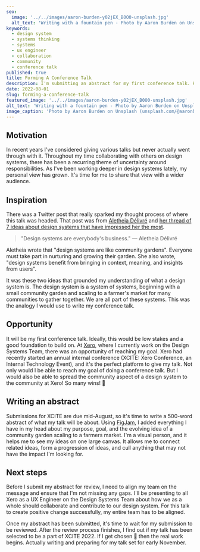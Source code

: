```yaml
---
seo:
  image: '../../images/aaron-burden-y02jEX_B0O0-unsplash.jpg'
  alt_text: 'Writing with a fountain pen - Photo by Aaron Burden on Unsplash (unsplash.com/@aaronburden)'
keywords:
  - design system
  - systems thinking
  - systems
  - ux engineer
  - collaboration
  - community
  - conference talk
published: true
title: Forming A Conference Talk
description: I'm submitting an abstract for my first conference talk. Here's how it's going.
date: 2022-08-01
slug: forming-a-conference-talk
featured_image: '../../images/aaron-burden-y02jEX_B0O0-unsplash.jpg'
alt_text: 'Writing with a fountain pen - Photo by Aaron Burden on Unsplash (unsplash.com/@aaronburden)'
image_caption: 'Photo by Aaron Burden on Unsplash (unsplash.com/@aaronburden)'
---
```


<section>

## Motivation

In recent years I've considered giving various talks but never actually went through with it. Throughout my time collaborating with others on design systems, there has been a recurring theme of uncertainty around responsibilities. As I've been working deeper in design systems lately, my personal view has grown. It's time for me to share that view with a wider audience.

</section>

<section>

## Inspiration

There was a Twitter post that really sparked my thought process of where this talk was headed. That post was from [Aletheia Délivré](https://twitter.com/delivreal) and [her thread of 7 ideas about design systems that have impressed her the most](https://twitter.com/delivreal/status/1546898511186247680?s=20&t=gcC49KIgFkcHtQkHw-yoAg).

> "Design systems are everybody's business." — Aletheia Délivré

Aletheia wrote that "design systems are like community gardens". Everyone must take part in nurturing and growing their garden. She also wrote, "design systems benefit from bringing in context, meaning, and insights from users".

</section>

<ImageCaption
  image='image/aletheia-delivre-design-system-ideas-1.jpeg'
  altText='An image comparing baking with design systems from a tweet by Aletheia Délivré'
  caption='"Design systems benefit from bringing in context, meaning, and insights from users." — Aletheia Délivré'
/>

<ImageCaption
  image='image/aletheia-delivre-design-system-ideas-2.jpeg'
  altText='An image of a community garden that says "sow, nurture, repeat" from a tweet by Aletheia Délivré'
  caption='"Design systems are like community gardens. Like gardens, design systems need sowing, pruning, and constant care. And they need gardeners who can help the system evolve with time, and in time." — Aletheia Délivré'
/>

<section>

It was these two ideas that grounded my understanding of what a design system is. The design system is a system of systems, beginning with a small community garden and scaling to a farmer's market for many communities to gather together. We are all part of these systems. This was the analogy I would use to write my conference talk.

</section>

<section>

## Opportunity

It will be my first conference talk. Ideally, this would be low stakes and a good foundation to build on. At [Xero](https://www.xero.com/nz/), where I currently work on the Design Systems Team, there was an opportunity of reaching my goal. Xero had recently started an annual internal conference (XCITE: Xero Conference, an Internal Technology Event), and it's the perfect platform to give my talk. Not only would I be able to reach my goal of doing a conference talk. But I would also be able to spread the community aspect of a design system to the community at Xero! So many wins! 🙌

</section>

<section>

## Writing an abstract

Submissions for XCITE are due mid-August, so it's time to write a 500-word abstract of what my talk will be about. Using [FigJam](https://www.figma.com/figjam/), I added everything I have in my head about my purpose, goal, and the evolving idea of a community garden scaling to a farmers market. I'm a visual person, and it helps me to see my ideas on one large canvas. It allows me to connect related ideas, form a progression of ideas, and cull anything that may not have the impact I'm looking for.

</section>

<ImageCaption
  image='image/figjam-xcite-2022.png'
  altText='A FigJam board showing my ideas and though process around creating a talk for XCITE 2022'
  caption='Gettings ideas out of my head using FigJam'
  fullwidth
/>

<section>

## Next steps

Before I submit my abstract for review, I need to align my team on the message and ensure that I'm not missing any gaps. I'll be presenting to all Xero as a UX Engineer on the Design Systems Team about how we as a whole should collaborate and contribute to our design system. For this talk to create positive change successfully, my entire team has to be aligned.

Once my abstract has been submitted, it's time to wait for my submission to be reviewed. After the review process finishes, I find out if my talk has been selected to be a part of XCITE 2022. If I get chosen 🤞 then the real work begins. Actually writing and preparing for my talk set for early November.

</section>
